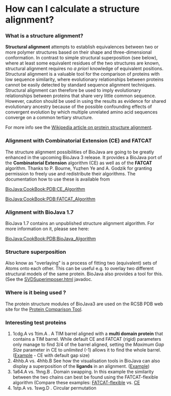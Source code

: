 =How can I calculate a structure alignment?=

=== What is a structure alignment? ===
'''Structural alignment''' attempts to establish equivalences between two or more polymer structures based on their shape and three-dimensional conformation.  In contrast to simple structural superposition (see below), where at least some equivalent residues of the two structures are known, structural alignment requires no ''a priori'' knowledge of equivalent positions.  Structural alignment is a valuable tool for the comparison of proteins with low sequence similarity, where evolutionary relationships between proteins cannot be easily detected by standard sequence alignment techniques. Structural alignment can therefore be used to imply evolutionary relationships between proteins that share very little common sequence. However, caution should be used in using the results as evidence for shared evolutionary ancestry because of the possible confounding effects of convergent evolution by which multiple unrelated amino acid sequences converge on a common tertiary structure. 

For more info see the [http://en.wikipedia.org/wiki/Structural_alignment Wikipedia article on protein structure alignment].

=== Alignment with Combinatorial Extension (CE)  and FATCAT === 

The structure alignment possibilities of BioJava are going to be greatly enhanced in the upcoming BioJava 3 release. It provides a BioJava port of the '''Combinatorial Extension''' algorithm (CE) as well as of the '''FATCAT''' algorithm. Thanks to P. Bourne, Yuzhen Ye and A. Godzik for granting permission to freely use and redistribute their algorithms. The documentation how to use these is available from 

[[BioJava:CookBook:PDB:CE_Algorithm]] 

[[BioJava:CookBook:PDB:FATCAT_Algorithm]]

=== Alignment with BioJava 1.7 ===

BioJava 1.7 contains an unpublished structure alignment algorithm. For more information on it, please see here:

[[BioJava:CookBook:PDB:BioJava_Algorithm]]

=== Structure superposition ===

Also know as "overlaying" is a process of fitting two (equivalent) sets of Atoms onto each other. This can be useful e.g. to overlay two different structural models of the same protein. BioJava also provides a tool for this. (See the [http://www.biojava.org/docs/api/org/biojava/bio/structure/SVDSuperimposer.html SVDSuperimposer.html] javadoc.

=== Where is it being used ? ===

The protein structure modules of BioJava3 are used on the RCSB PDB web site for the [http://www.rcsb.org/pdb/workbench/workbench.do Protein Comparison Tool].

=== Interesting test proteins ===

# 1cdg.A vs 1tim.A . A TIM barrel aligned with a '''multi domain protein''' that contains a TIM barrel. While default CE and FATCAT (rigid) parameters only manage to find 3/4 of the barrel aligned, setting the ''Maximum Gap Size'' parameter in CE to ''unlimited'' (-1) allows it to find the whole barrel. ([http://www.rcsb.org/pdb/workbench/workbench.do?action=pw_ce&mol=1tim.A&mol=1cdg.A Example] - CE with default gap size)
# 4hhb.A vs. 4hhb.B See how the visualisation tools in BioJava can also display a superposition of the '''ligands''' in an alignment. ([http://www.rcsb.org/pdb/workbench/workbench.do?action=pw_ce&mol=4hhb.A&mol=4hhb.B Example])
# 1a64.A vs. 1hng.B . Domain swapping. In this example the similarity between the two chains can best be found using the FATCAT-flexible algorithm (Compare these examples: [http://www.rcsb.org/pdb/workbench/workbench.do?action=pw_fatcat_flexible&mol=1hng.B&mol=1a64.A FATCAT-flexible] vs. [http://www.rcsb.org/pdb/workbench/workbench.do?action=pw_ce&mol=1HNG.B&mol=1A64.A CE]
# 1stp.A vs. 1swg.D . Circular permutation
